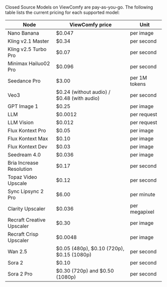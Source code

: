 Closed Source Models on ViewComfy are pay-as-you-go. The following table lists the current pricing for each supported model:

| Node | ViewComfy price | Unit |
|-----------|------------------------|------|
| Nano Banana | $0.047 | per image |
| Kling v2.1 Master | $0.34 | per second |
| Kling v2.5 Turbo Pro | $0.07 | per second |
| Minimax Hailuo02 Pro | $0.096 | per second |
| Seedance Pro | $3.00 | per 1M tokens |
| Veo3 | \$0.24 (without audio) / \$0.48 (with audio) | per second |
| GPT Image 1 | $0.25 | per image |
| LLM | $0.0012 | per request |
| LLM Vision | $0.012 | per request |
| Flux Kontext Pro | $0.05 | per image |
| Flux Kontext Max | $0.10 | per image |
| Flux Kontext Dev | $0.03 | per image |
| Seedream 4.0 | $0.036 | per image |
| Bria Increase Resolution | $0.17 | per second |
| Topaz Video Upscale | $0.12 | per second |
| Sync Lipsync 2 Pro | $6.00 | per minute |
| Clarity Upscaler | $0.036 | per megapixel |
| Recraft Creative Upscaler | $0.30 | per image |
| Recraft Crisp Upscaler | $0.0048 | per image |
| Wan 2.5 | \$0.05 (480p), \$0.10 (720p), \$0.15 (1080p) | per second |
| Sora 2 | $0.10 | per second |
| Sora 2 Pro | $0.30 (720p) and $0.50 (1080p) | per second |
